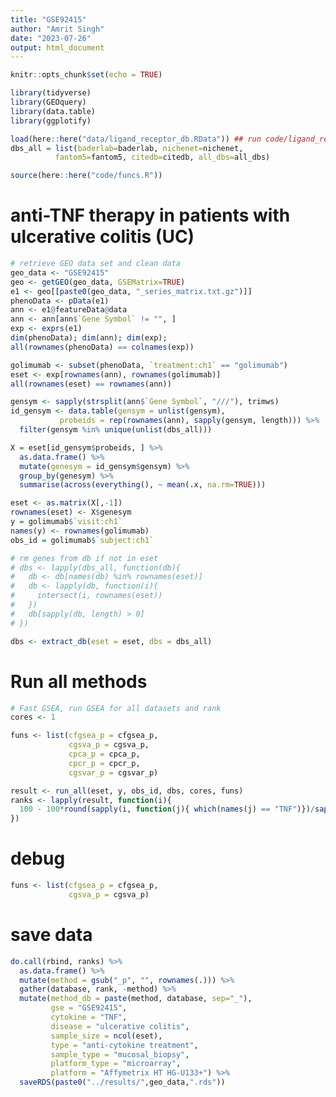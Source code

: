 ```yaml
---
title: "GSE92415"
author: "Amrit Singh"
date: "2023-07-26"
output: html_document
---
```


```r
knitr::opts_chunk$set(echo = TRUE)

library(tidyverse)
library(GEOquery)
library(data.table)
library(ggplotify)

load(here::here("data/ligand_receptor_db.RData")) ## run code/ligand_receptor_dbs.Rmd first
dbs_all = list(baderlab=baderlab, nichenet=nichenet, 
          fantom5=fantom5, citedb=citedb, all_dbs=all_dbs)

source(here::here("code/funcs.R"))

```

# anti-TNF therapy in patients with ulcerative colitis (UC)

```r
# retrieve GEO data set and clean data
geo_data <- "GSE92415"
geo <- getGEO(geo_data, GSEMatrix=TRUE)
e1 <- geo[[paste0(geo_data, "_series_matrix.txt.gz")]]
phenoData <- pData(e1)
ann <- e1@featureData@data
ann <- ann[ann$`Gene Symbol` != "", ]
exp <- exprs(e1)
dim(phenoData); dim(ann); dim(exp);
all(rownames(phenoData) == colnames(exp))

golimumab <- subset(phenoData, `treatment:ch1` == "golimumab")
eset <- exp[rownames(ann), rownames(golimumab)]
all(rownames(eset) == rownames(ann))

gensym <- sapply(strsplit(ann$`Gene Symbol`, "///"), trimws)
id_gensym <- data.table(gensym = unlist(gensym),
           probeids = rep(rownames(ann), sapply(gensym, length))) %>% 
  filter(gensym %in% unique(unlist(dbs_all)))

X = eset[id_gensym$probeids, ] %>% 
  as.data.frame() %>% 
  mutate(genesym = id_gensym$gensym) %>% 
  group_by(genesym) %>% 
  summarise(across(everything(), ~ mean(.x, na.rm=TRUE)))

eset <- as.matrix(X[,-1])
rownames(eset) <- X$genesym
y = golimumab$`visit:ch1`
names(y) <- rownames(golimumab)
obs_id = golimumab$`subject:ch1`

# rm genes from db if not in eset
# dbs <- lapply(dbs_all, function(db){
#   db <- db[names(db) %in% rownames(eset)]
#   db <- lapply(db, function(i){
#     intersect(i, rownames(eset))
#   })
#   db[sapply(db, length) > 0]
# })

dbs <- extract_db(eset = eset, dbs = dbs_all)
```

# Run all methods

```r
# Fast GSEA, run GSEA for all datasets and rank
cores <- 1

funs <- list(cfgsea_p = cfgsea_p,
             cgsva_p = cgsva_p,
             cpca_p = cpca_p,
             cpcr_p = cpcr_p,
             cgsvar_p = cgsvar_p)

result <- run_all(eset, y, obs_id, dbs, cores, funs)
ranks <- lapply(result, function(i){
  100 - 100*round(sapply(i, function(j){ which(names(j) == "TNF")})/sapply(i, length), 2)
})
```
# debug
```r
funs <- list(cfgsea_p = cfgsea_p,
             cgsva_p = cgsva_p)
```

# save data

```r
do.call(rbind, ranks) %>% 
  as.data.frame() %>% 
  mutate(method = gsub("_p", "", rownames(.))) %>% 
  gather(database, rank, -method) %>% 
  mutate(method_db = paste(method, database, sep="_"),
         gse = "GSE92415",
         cytokine = "TNF",
         disease = "ulcerative colitis",
         sample_size = ncol(eset),
         type = "anti-cytokine treatment",
         sample_type = "mucosal_biopsy",
         platform_type = "microarray",
         platform = "Affymetrix HT HG-U133+") %>% 
  saveRDS(paste0("../results/",geo_data,".rds"))
```

